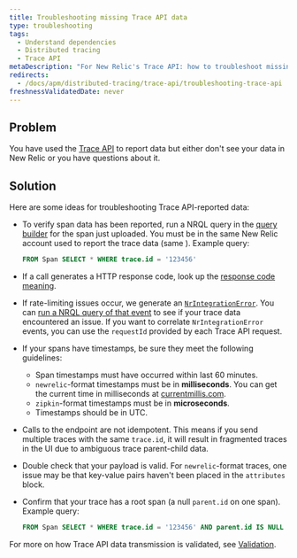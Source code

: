 ```yaml
---
title: Troubleshooting missing Trace API data
type: troubleshooting
tags:
  - Understand dependencies
  - Distributed tracing
  - Trace API
metaDescription: "For New Relic's Trace API: how to troubleshoot missing trace data."
redirects:
  - /docs/apm/distributed-tracing/trace-api/troubleshooting-trace-api
freshnessValidatedDate: never
---
```


## Problem

You have used the [Trace API](/docs/apm/distributed-tracing/trace-api/introduction-new-relic-trace-api) to report data but either don't see your data in New Relic or you have questions about it. 

## Solution

Here are some ideas for troubleshooting Trace API-reported data:

* To verify span data has been reported, run a NRQL query in the [query builder](https://one.newrelic.com/launcher/nr1-core.home#pane=eyJuZXJkbGV0SWQiOiJucjEtY29yZS5zZWFyY2gtcm9vdCJ9&overlay=eyJvdmVybGF5SWQiOiJ3YW5kYS1kYXRhLWV4cGxvcmF0aW9uLm5ycWwtZWRpdG9yIiwibmVyZGxldElkIjoid2FuZGEtZGF0YS1leHBsb3JhdGlvbi5kYXRhLWV4cGxvcmVyIiwiaW5pdGlhbEFjdGl2ZUludGVyZmFjZSI6Im5ycWxFZGl0b3IiLCJpbml0aWFsQWNjb3VudElkIjoxfQ==) for the span just uploaded. You must be in the same New Relic account used to report the trace data (same <InlinePopover type="licenseKey" />). Example query:

  ```sql
  FROM Span SELECT * WHERE trace.id = '123456'
  ```
* If a call generates a HTTP response code, look up the [response code meaning](/docs/understand-dependencies/distributed-tracing/trace-api/trace-api-general-requirements-limits#status-codes).
* If rate-limiting issues occur, we generate an [`NrIntegrationError`](/docs/telemetry-data-platform/manage-data/nrintegrationerror). You can [run a NRQL query of that event](https://one.newrelic.com/launcher/nr1-core.home?pane=eyJuZXJkbGV0SWQiOiJucjEtY29yZS5ob21lLXNjcmVlbiJ9&overlay=eyJuZXJkbGV0SWQiOiJ3YW5kYS1kYXRhLWV4cGxvcmF0aW9uLmRhdGEtZXhwbG9yZXIiLCJpbml0aWFsQWN0aXZlSW50ZXJmYWNlIjoibnJxbEVkaXRvciIsImluaXRpYWxBY2NvdW50SWQiOjI0NTkxMTUsImluaXRpYWxOcnFsVmFsdWUiOiIiLCJpbml0aWFsUXVlcmllcyI6W3siYWNjb3VudElkIjoyNDU5MTE1LCJucnFsIjoiRlJPTSBOckludGVncmF0aW9uRXJyb3Igc2VsZWN0ICogIn1dLCJpbml0aWFsQ2hhcnRTZXR0aW5ncyI6eyJjaGFydFR5cGUiOiJDSEFSVF9UQUJMRSJ9fQ==) to see if your trace data encountered an issue. If you want to correlate `NrIntegrationError` events, you can use the `requestId` provided by each Trace API request.
* If your spans have timestamps, be sure they meet the following guidelines:
  * Span timestamps must have occurred within last 60 minutes.
  * `newrelic`-format timestamps must be in <DNT>**milliseconds**</DNT>. You can get the current time in milliseconds at [currentmillis.com](https://currentmillis.com).
  * `zipkin`-format timestamps must be in <DNT>**microseconds**</DNT>.
  * Timestamps should be in UTC.
* Calls to the endpoint are not idempotent. This means if you send multiple traces with the same `trace.id`, it will result in fragmented traces in the UI due to ambiguous trace parent-child data.
* Double check that your payload is valid. For `newrelic`-format traces, one issue may be that key-value pairs haven't been placed in the `attributes` block.
* Confirm that your trace has a root span (a null `parent.id` on one span). Example query:

  ```sql
  FROM Span SELECT * WHERE trace.id = '123456' AND parent.id IS NULL
  ```

For more on how Trace API data transmission is validated, see [Validation](/docs/apm/distributed-tracing/trace-api/trace-api-endpoint-requirements-limits#response-validation).
